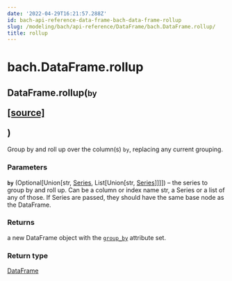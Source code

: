 ```yaml
---
date: '2022-04-29T16:21:57.288Z'
id: bach-api-reference-data-frame-bach-data-frame-rollup
slug: /modeling/bach/api-reference/DataFrame/bach.DataFrame.rollup/
title: rollup
---
```


# bach.DataFrame.rollup

<div class="method">
<h2 class="signature-class"><span class="additional-name">DataFrame.</span><span class="name">rollup(</span><small class="parameter-list"><span class="parameter" id="by">by</span></small>
<span class="view-code-link">

[[source]](https://github.com/objectiv/objectiv-analytics/blob/main/bach/bach/dataframe.py)

</span>
)</h2>


<div class="content">

Group by and roll up over the column(s) `by`, replacing any current grouping.


### Parameters

**`by`** (Optional[Union[str, [Series](/docs/modeling/bach/api-reference/Series/bach.Series/#bach.Series), List[Union[str, [Series](/docs/modeling/bach/api-reference/Series/bach.Series/#bach.Series)]]]]) – the series to group by and roll up. Can be a column or index name str, a Series or a list
of any of those. If Series are passed, they should have the same base node as the DataFrame.



### Returns

a new DataFrame object with the [`group_by`](/docs/modeling/bach/api-reference/DataFrame/bach.DataFrame.group-by/#bach.DataFrame.group-by) attribute set.



### Return type

[DataFrame](/docs/modeling/bach/api-reference/DataFrame/bach.DataFrame/#bach.DataFrame)



</div>

</div>
